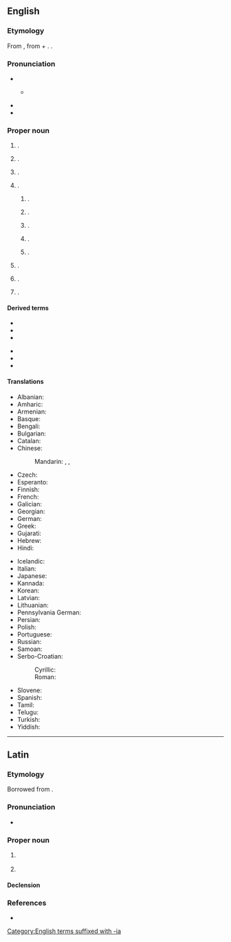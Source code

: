 ==English==
{{wp}}
{{swp|Philadelphia (disambiguation)}}

===Etymology===
From {{bor|en|grc|Φιλαδέλφεια}}, from {{m|grc|φιλέω||I love}} + {{m|grc|ἀδελφός||brotherly/sisterly}}. {{doublet|en|Filadelfia}}.

===Pronunciation===
* {{IPA|en|/fɪləˈdɛlfi.ə/}}
** {{a|local}} {{IPA|en|[fɪɫəˈdɜɫfi.ə]}}
* {{audio|en|en-uk-Philadelphia.ogg|Audio (UK)}}
* {{audio|en|en-us-Philadelphia.ogg|Audio (US)}}

===Proper noun===
{{en-proper noun}}

# {{place|en|The largest <<city>> in <<s/Pennsylvania>>, <<c/US>>, and the <<county seat>> of coterminous <<co/Philadelphia County>>|;|former capital|c/US}}.
# {{lb|en|historical}} {{place|en|An <<ancient>> [[Greek]] <<city>> in the <<r/Decapolis>> in modern <<c/Jordan>>|modern=Amman}}.
# {{lb|en|historical}} {{place|en|An <<ancient>> [[Greek]] <<city>> in <<r/Lydia>> in modern <<c/Turkey>>|modern=Alaşehir}}.
# {{place|en|locale|c/US|;|named for the city in Pennsylvania}}.
## {{place|en|unincorporated community|co/Cass County|s/Illinois}}.
## {{place|en|unincorporated community|twp/Sugar Creek Township|co/Hancok County|s/Indiana}}.
## {{place|en|city/county seat|co/Neshoba County|s/Mississippi}}.
## {{place|en|town/and/village|co/Jefferson County|s/New York}}.
## {{place|en|small city|co/Loudon County|s/Tennessee}}.
# {{place|en|village|s/Brandenburg|c/Germany|;|named for the city in Pennsylvania}}.
# {{place|en|village|city/Sunderland|co/Tyne and Wear|c/England|;|named for the city in Pennsylvania}} {{q|[[OS]] grid ref NZ3352}}.
# {{place|en|suburb|city/Cape Town|c/South Africa}}.

====Derived terms====
{{top2}}
* {{l|en|New Philadelphia}}
* {{l|en|North Philadelphia}}
* {{l|en|Philadelphia County}}
{{mid}}
* {{l|en|Philadelphian}}
* {{l|en|Philly}}
* {{l|en|West Philadelphia}}
{{bottom}}

====Translations====
{{trans-top|largest city in Pennsylvania}}
* Albanian: {{t|sq|Filadelfija|f}}
* Amharic: {{t|am|ፊላዴልፊያ}}
* Armenian: {{t|hy|Ֆիլադելֆիա}}
* Basque: {{t|eu|Filadelfia}}
* Bengali: {{t|bn|ফিলাডেলফিয়া}}
* Bulgarian: {{t|bg|Филаде́лфия|f}}
* Catalan: {{t|ca|Filadèlfia}}
* Chinese:
*: Mandarin: {{t+|cmn|費城|sc=Hani}}, {{t+|cmn|费城|tr=Fèichéng|sc=Hani}}, {{t+|cmn|費拉德爾菲亞|tr= Fèilādé'ěrfēiyà|sc=Hani}}
* Czech: {{t+|cs|Filadelfie|f}}
* Esperanto: {{t|eo|Filadelfio}}
* Finnish: {{t+|fi|Philadelphia}}
* French: {{t+|fr|Philadelphie}}
* Galician: {{t+|gl|Filadelfia}}
* Georgian: {{t|ka|ფილადელფია}}
* German: {{t+|de|Philadelphia}}
* Greek: {{t+|el|Φιλαδέλφεια|f}}
* Gujarati: {{t|gu|ફિલાડેલ્ફિયા}}
* Hebrew: {{t|he|פִילָדֶלְפִיָּה|f|tr=filadélfia}}
* Hindi: {{t|hi|फिलाडेल्फिया}}
{{trans-mid}}
* Icelandic: {{t|is|Fíladelfía|f}}
* Italian: {{t+|it|Filadelfia|f}}
* Japanese: {{t|ja|フィラデルフィア|tr=Firaderufia|sc=Jpan}}
* Kannada: {{t|kn|ಫಿಲಡೆಲ್ಫಿಯಾ}}
* Korean: {{t|ko|필라델피아}}
* Latvian: {{t|lv|Filadelfija|f}}
* Lithuanian: {{t|lt|Filadelfija|f}}
* Pennsylvania German: {{t|pdc|Filadelfi}}
* Persian: {{t|fa|فیلادلفیا|tr=filadelfia}}
* Polish: {{t+|pl|Filadelfia|f}}
* Portuguese: {{t+|pt|Filadélfia|f}}
* Russian: {{t+|ru|Филаде́льфия|f}}
* Samoan: {{t|sm|Filatelefia}}
* Serbo-Croatian:
*: Cyrillic: {{t|sh|Филаделфија|f}}
*: Roman: {{t|sh|Filadelfija|f}}
* Slovene: {{t|sl|Filadelfija|f}}
* Spanish: {{t+|es|Filadelfia|f}}
* Tamil: {{t|ta|பிலடெல்பியா}}
* Telugu: {{t|te|ఫిలదెల్ఫియా}}
* Turkish: {{t|tr|Filedelfiya}}
* Yiddish: {{t|yi|פֿילאַדעלפֿיע|f}}
{{trans-bottom}}

[[Category:English terms suffixed with -ia]]

----

==Latin==

===Etymology===
Borrowed from {{bor|la|grc|Φιλαδέλφεια}}.

===Pronunciation===
* {{la-IPA|Philadelphīa}}

===Proper noun===
{{la-proper noun|Philadelphīa<1.loc>}}

# {{lb|la|historical}} {{place|la|<<ancient>> [[Greek]] <<city>> in the <<r/Decapolis>> in modern <<c/Jordan>>|modern=Amman|t1=Philadelphia}}
# {{lb|la|historical}} {{place|en|<<ancient>> [[Greek]] <<city>> in <<r/Lydia>> in modern <<c/Turkey>>|modern=Alaşehir|t1=Philadelphia}}

====Declension====
{{la-ndecl|Philadelphīa<1.loc>}}

===References===
* {{R:Gaffiot}}